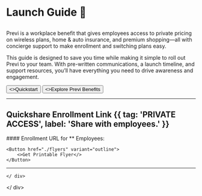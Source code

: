 
<ValidateCode />
<div className="relative">

<div className="relative min-h-screen">

#  Launch Guide 🚀
## <CompanyName />
Previ is a workplace benefit that gives employees access to private pricing on wireless plans, home & auto insurance, and premium shopping—all with concierge support to make enrollment and switching plans easy.

This guide is designed to save you time while making it simple to roll out Previ to your team. With pre-written communications, a launch timeline, and support resources, you’ll have everything you need to drive awareness and engagement.

<div className="not-prose mt-6 mb-16 flex gap-3">
    <Button href="./quickstart" arrow="right">
        <>Quickstart</>
    </Button>
    <Button href="./overview" variant="outline">
        <>Explore Previ Benefits</>
    </Button>
</div>


---
## Quickshare Enrollment Link {{ tag: 'PRIVATE ACCESS', label: 'Share with employees.' }}
<Row>
    <Col>
        #### Enrollment URL for *<CompanyName />* Employees:
        <AccessCodeBox/>
    </Col>
    <Col>
        <AccessQRCode/>
    </Col>
</Row>

    <Button href="./flyers" variant="outline">
        <>Get Printable Flyer</>
    </Button>
---
<Rollout />

<Benefits />

    </ div>
</ div>
